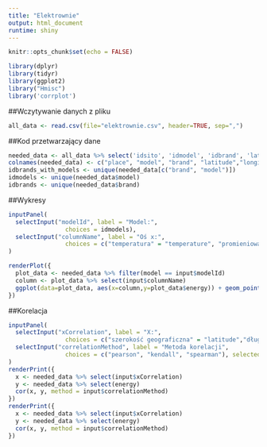 ```yaml
---
title: "Elektrownie"
output: html_document
runtime: shiny
---
```


```r
knitr::opts_chunk$set(echo = FALSE)
```

```r
library(dplyr)
library(tidyr)
library(ggplot2) 
library("Hmisc")
library('corrplot')
```

##Wczytywanie danych z pliku
```r
all_data <- read.csv(file="elektrownie.csv", header=TRUE, sep=",")
```

##Kod przetwarzający dane
```r
needed_data <- all_data %>% select('idsito', 'idmodel', 'idbrand', 'lat', 'lon', 'ageinmonths', 'data', 'temperatura_ambiente', 'irradiamento', 'pressure', 'windspeed', 'humidity', 'dewpoint', 'windbearing', 'cloudcover', 'kwh')
colnames(needed_data) <- c("place", "model", "brand", "latitude","longitude", "age", "data", "temperature", "radiation", "pressure", "windspeed", "humidity", "dewpoint", "bearing", "cloudcover", "energy")
idbrands_with_models <- unique(needed_data[c("brand", "model")])
idmodels <- unique(needed_data$model)
idbrands <- unique(needed_data$brand)
```

##Wykresy
```r
inputPanel(
  selectInput("modelId", label = "Model:",
                choices = idmodels), 
  selectInput("columnName", label = "Oś x:",
                choices = c("temperatura" = "temperature", "promieniowanie" = "radiation", "ciśnienie" = "pressure", "prędkość wiatru" = "windspeed", "wilgotność" = "humidity"), selected = "temperature")
)

renderPlot({
  plot_data <- needed_data %>% filter(model == input$modelId)
  column <- plot_data %>% select(input$columnName)
  ggplot(data=plot_data, aes(x=column,y=plot_data$energy)) + geom_point() + labs(title=paste("Wyprodukowana energia w zależności od ", input$columnName), x =input$columnName, y = "Energia")
})
```

##Korelacja
```r
inputPanel(
  selectInput("xCorrelation", label = "X:",
                choices = c("szerokość geograficzna" = "latitude","długość geograficzna" = "longitude", "temperatura" = "temperature", "promieniowanie" = "radiation", "ciśnienie" = "pressure", "prędkość wiatru" = "windspeed", "wilgotność" = "humidity", "model" = "model", "wiek" = "age", "dewpoint" = "dewpoint","łożysko" = "bearing", "zachmurzenie" = "cloudcover"), selected = "temperature"),
  selectInput("correlationMethod", label = "Metoda korelacji",
                choices = c("pearson", "kendall", "spearman"), selected = "pearson")
)
renderPrint({
  x <- needed_data %>% select(input$xCorrelation)
  y <- needed_data %>% select(energy)
  cor(x, y, method = input$correlationMethod)
})
renderPrint({
  x <- needed_data %>% select(input$xCorrelation)
  y <- needed_data %>% select(energy)
  cor(x, y, method = input$correlationMethod)
})
```